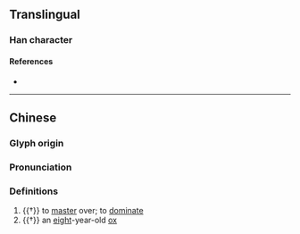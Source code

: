 {{character info}}
{{character info|0x2F925}}
==Translingual==

===Han character===
{{Han char|rn=93|rad=牛|as=10|sn=14|four=24527|canj=HQTHB|ids=⿰牜𤰇}}

====References====
* {{Han ref|kx=0703.190|dkj=20122|dj=1116.170|hdz=31816.210|uh=7295|ud=29333|bh=E2C8|bd=58056}}

----

==Chinese==
{{zh-forms}}

===Glyph origin===
{{Han etym}}

===Pronunciation===
{{zh-pron
|m=bèi
|mc=y
|oc=y
|cat=v,n
}}

===Definitions===
{{zh-hanzi}}

# {{†}} to [[master]] over; to [[dominate]]
# {{†}} an [[eight]]-year-old [[ox]]